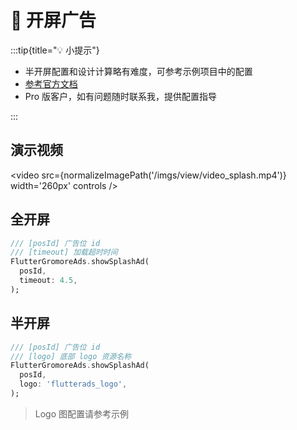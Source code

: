 
# 📱 开屏广告

:::tip{title="💡 小提示"}

 - 半开屏配置和设计计算略有难度，可参考示例项目中的配置
 - [参考官方文档](https://www.csjplatform.com/union/media/union/download/detail?id=142&docId=27615&osType=android)
 - Pro 版客户，如有问题随时联系我，提供配置指导

:::

## 演示视频

<video src={normalizeImagePath('/imgs/view/video_splash.mp4')}  width='260px' controls />

## 全开屏

```dart title="example/pages/splash_page.dart"
/// [posId] 广告位 id
/// [timeout] 加载超时时间
FlutterGromoreAds.showSplashAd(
  posId,
  timeout: 4.5,
);
```

## 半开屏

```dart title="example/pages/splash_page.dart"
/// [posId] 广告位 id
/// [logo] 底部 logo 资源名称
FlutterGromoreAds.showSplashAd(
  posId,
  logo: 'flutterads_logo',
);
```

> Logo 图配置请参考示例

